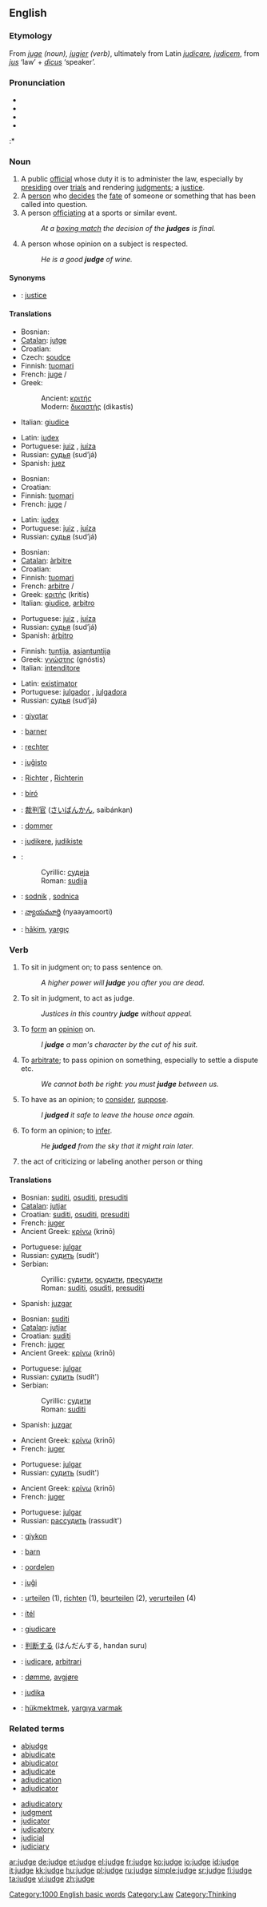 {{wikipedia|dab=Judge (disambiguation)|Judge}}
==English==

===Etymology===
From {{OF.}} ''[[juge]] (noun), [[jugier]] (verb)'', ultimately from Latin ''[[judicare]], [[judicem]]'', from ''[[jus]]'' ‘law’ + ''[[dicus]]'' ‘speaker’.

===Pronunciation===
*{{IPA|/dʒʌdʒ/}}
*{{SAMPA|/dZVdZ/}}
*{{AHD|/jŭj/}}
*{{audio|en-us-judge.ogg|Audio (US)}}
:*{{rhymes|ʌdʒ}}

===Noun===
{{wikipedia}}
{{en-noun}}

# A public [[official]] whose duty it is to administer the law, especially by [[presiding]] over [[trial]]s and rendering [[judgment]]s; a [[justice]].
# A [[person]] who [[decide]]s the [[fate]] of someone or something that has been called into question.
# A person [[officiate|officiating]] at a sports or similar event.
#:''At a [[boxing match]] the decision of the '''judges''' is final.''
# A person whose opinion on a subject is respected.
#:''He is a good '''judge''' of wine.''

====Synonyms====
*{{italbrac|official of the court}}: [[justice]]

====Translations====
{{trans-top|public judicial official}}
*Bosnian: {{t|bs|sudija|m}}
*[[Catalan]]: [[jutge]] {{m}}
*Croatian: {{t|hr|sudac|m}}
*Czech: [[soudce]] {{m}}
*Finnish: [[tuomari]]
*French: [[juge]] {{m}}/{{f}}
*Greek:
*:Ancient: [[κριτής]] {{m}}
*:Modern: [[δικαστής]] (dikastís) {{c}}
*Italian: [[giudice]]
{{trans-mid}}
*Latin: [[iudex]] {{m}}
*Portuguese: [[juiz]] {{m}}, [[juíza]] {{f}}
*Russian: [[судья]] (sud’já) {{mf}}
*Spanish: [[juez]] {{m}}
{{trans-bottom}}

{{trans-top|someone deciding another's fate}}
*Bosnian: {{t|bs|sudija|m}}
*Croatian: {{t|hr|sudac|m}}
*Finnish: [[tuomari]]
*French: [[juge]] {{m}}/{{f}}
{{trans-mid}}
*Latin: [[iudex]] {{m}}
*Portuguese: [[juiz]] {{m}}, [[juíza]] {{f}}
*Russian: [[судья]] (sud’já) {{mf}}
{{trans-bottom}}

{{trans-top|sports official}}
*Bosnian: {{t|bs|sudija|m}}
*[[Catalan]]: [[àrbitre]] {{m}}
*Croatian: {{t|hr|sudac|m}}
*Finnish: [[tuomari]]
*French: [[arbitre]] {{m}}/{{f}}
*Greek: [[κριτής]] (kritís) {{c}}
*Italian: [[giudice]], [[arbitro]]
{{trans-mid}}
*Portuguese: [[juiz]] {{m}}, [[juíza]] {{f}}
*Russian: [[судья]] (sud’já) {{mf}}
*Spanish: [[árbitro]] {{m}}
{{trans-bottom}}

{{trans-top|someone with valued opinions}}
*Finnish: [[tuntija]], [[asiantuntija]]
*Greek: [[γνώστης]] (gnóstis) {{c}}
*Italian: [[intenditore]]
{{trans-mid}}
*Latin: [[existimator]] {{m}}
*Portuguese: [[julgador]] {{m}}, [[julgadora]] {{f}}
*Russian: [[судья]] (sud’já) {{mf}}
{{trans-bottom}}

{{checktrans}}
{{trans-top|Translations to be categorised}}
*{{ttbc|Albanian}}: [[gjyqtar]] {{m}}
*{{ttbc|Breton}}: [[barner]] {{m}}
*{{ttbc|Dutch}}: [[rechter]] {{m}}
*{{ttbc|Esperanto}}: [[juĝisto]]
*{{ttbc|German}}: [[Richter]] {{m}}, [[Richterin]] {{f}}
*{{ttbc|Hungarian}}: [[bíró]]
*{{ttbc|Japanese}}: [[裁判官]] ([[さいばんかん]], saibánkan)
{{trans-mid}}
*{{ttbc|Norwegian}}: [[dommer]] {{m}}
*{{ttbc|Novial}}: [[judikere]], [[judikiste]]
*{{ttbc|Serbian}}:
*:Cyrillic: [[судија#Serbian|судија]] {{m}}
*:Roman: [[sudija#Serbian|sudija]] {{m}}
*{{ttbc|Slovene}}: [[sodnik]] {{m}}, [[sodnica]] {{f}}
*{{ttbc|Telugu}}: [[న్యాయమూర్తి]] (nyaayamoorti)
*{{ttbc|Turkish}}: [[hakim|hâkim]], [[yargıç]]
{{trans-bottom}}

===Verb===
{{en-verb|judg|ing}}

# {{transitive}} To sit in judgment on; to pass sentence on.
#:''A higher power will '''judge''' you after you are dead.''
# {{intransitive}} To sit in judgment, to act as judge.
#:''Justices in this country '''judge''' without appeal.''
# {{transitive}} To [[form]] an [[opinion]] on.
#:''I '''judge''' a man's character by the cut of his suit.''
# {{intransitive}} To [[arbitrate]]; to pass opinion on something, especially to settle a dispute etc.
#:''We cannot both be right: you must '''judge''' between us.''
# {{transitive}} To have as an opinion; to [[consider]], [[suppose]].
#:''I '''judged''' it safe to leave the house once again.''
# {{intransitive}} To form an opinion; to [[infer]].
#: ''He '''judged''' from the sky that it might rain later.''
# the act of criticizing or labeling another person or thing

====Translations====
{{trans-top|''(transitive)'' To sit in judgment on; to pass sentence on}}
*Bosnian: [[suditi]], [[osuditi]], [[presuditi]]
*[[Catalan]]: [[jutjar]]
*Croatian: [[suditi]], [[osuditi]], [[presuditi]]
*French: [[juger]]
*Ancient Greek: [[κρίνω]] (krinō)
{{trans-mid}}
*Portuguese: [[julgar]]
*Russian: [[судить]] (sudít') {{impf}}
*Serbian:
*:Cyrillic: [[судити]], [[осудити]], [[пресудити]]
*:Roman: [[suditi#Serbian|suditi]], [[osuditi#Serbian|osuditi]], [[presuditi#Serbian|presuditi]]
*Spanish: [[juzgar]]
{{trans-bottom}}

{{trans-top|''(intransitive)'' To sit in judgment on, to act as judge}}
*Bosnian: [[suditi]]
*[[Catalan]]: [[jutjar]]
*Croatian: [[suditi]]
*French: [[juger]]
*Ancient Greek: [[κρίνω]] (krinō)
{{trans-mid}}
*Portuguese: [[julgar]]
*Russian: [[судить]] (sudít') {{impf}}
*Serbian:
*:Cyrillic: [[судити]]
*:Roman: [[suditi#Serbian|suditi]]
*Spanish: [[juzgar]]
{{trans-bottom}}

{{trans-top|To form an opinion on}}
*Ancient Greek: [[κρίνω]] (krinō)
*French: [[juger]]
{{trans-mid}}
*Portuguese: [[julgar]]
*Russian: [[судить]] (sudít') {{impf}}
{{trans-bottom}}

{{trans-top|To arbitrate; to pass opinion on something}}
*Ancient Greek: [[κρίνω]] (krinō)
*French: [[juger]]
{{trans-mid}}
*Portuguese: [[julgar]]
*Russian: [[рассудить]] (rassudít') {{pf}}
{{trans-bottom}}

{{checktrans}}
{{trans-top|Translations to be categorised}}
*{{ttbc|Albanian}}: [[gjykon]]
*{{ttbc|Breton}}: [[barn]]
*{{ttbc|Dutch}}: [[oordelen]]
*{{ttbc|Esperanto}}: [[juĝi]]
*{{ttbc|German}}: [[urteilen]] (1), [[richten]] (1), [[beurteilen]] (2), [[verurteilen]] (4)
*{{ttbc|Hungarian}}: [[ítél]]
*{{ttbc|Italian}}: [[giudicare]]
{{trans-mid}}
*{{ttbc|Japanese}}: [[判断する]] (はんだんする, handan suru)
*{{ttbc|Latin}}: [[iudicare]], [[arbitrari]]
*{{ttbc|Norwegian}}: [[dømme]], [[avgjøre]]
*{{ttbc|[[Novial]]}}: [[judika]]
*{{ttbc|Turkish}}: [[hükmektmek]], [[yargıya varmak]]
{{trans-bottom}}

===Related terms===
{{top2}}
*[[abjudge]]
*[[abjudicate]]
*[[abjudicator]]
*[[adjudicate]]
*[[adjudication]]
*[[adjudicator]]
{{mid2}}
*[[adjudicatory]]
*[[judgment]]
*[[judicator]]
*[[judicatory]]
*[[judicial]]
*[[judiciary]]
{{bottom}}

[[Category:1000 English basic words]]
[[Category:Law]]
[[Category:Thinking]]

[[ar:judge]]
[[de:judge]]
[[et:judge]]
[[el:judge]]
[[fr:judge]]
[[ko:judge]]
[[io:judge]]
[[id:judge]]
[[it:judge]]
[[kk:judge]]
[[hu:judge]]
[[pl:judge]]
[[ru:judge]]
[[simple:judge]]
[[sr:judge]]
[[fi:judge]]
[[ta:judge]]
[[vi:judge]]
[[zh:judge]]